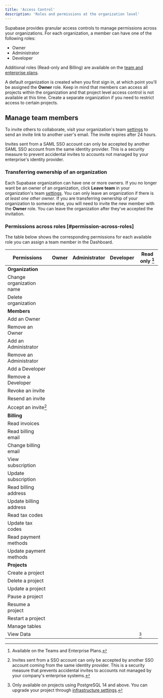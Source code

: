 ```yaml
---
title: 'Access Control'
description: 'Roles and permissions at the organization level'
---
```


Supabase provides granular access controls to manage permissions across your organizations.
For each organization, a member can have one of the following roles:

- Owner
- Administrator
- Developer

<Admonition type="note">

Additional roles (Read-only and Billing) are available on the [team and enterprise plans](https://supabase.com/pricing).

</Admonition>

A default organization is created when you first sign in, at which point you'll be assigned the **Owner** role. Keep in mind that members can access all projects within the organization and that project level access control is not available at this time. Create a separate organization if you need to restrict access to certain projects.

## Manage team members

To invite others to collaborate, visit your organization's team [settings](/dashboard/org/_/team) to send an invite link to another user's email. The invite expires after 24 hours.

<Admonition type="note">

Invites sent from a SAML SSO account can only be accepted by another SAML SSO account from the same identity provider. This is a security measure to prevent accidental invites to accounts not managed by your enterprise's identity provider.

</Admonition>

### Transferring ownership of an organization

Each Supabase organization can have one or more owners. If you no longer want be an owner of an organization, click **Leave team** in your organization's team [settings](/dashboard/org/_/team). You can only leave an organization if there is _at least one other owner_. If you are transferring ownership of your organization to someone else, you will need to invite the new member with the **Owner** role. You can leave the organization after they've accepted the invitation.

### Permissions across roles [#permission-across-roles]

The table below shows the corresponding permissions for each available role you can assign a team member in the Dashboard.

| Permissions              | Owner                   | Administrator           | Developer               | Read only [^2]                                  |
| ------------------------ | ----------------------- | ----------------------- | ----------------------- | ----------------------------------------------- |
| **Organization**         |
| Change organization name | <IconCheck size={14} /> |                         |                         |
| Delete organization      | <IconCheck size={14} /> |                         |                         |
| **Members**              |
| Add an Owner             | <IconCheck size={14} /> |                         |                         |
| Remove an Owner          | <IconCheck size={14} /> |                         |                         |
| Add an Administrator     | <IconCheck size={14} /> | <IconCheck size={14} /> |                         |
| Remove an Administrator  | <IconCheck size={14} /> | <IconCheck size={14} /> |                         |
| Add a Developer          | <IconCheck size={14} /> | <IconCheck size={14} /> |                         |
| Remove a Developer       | <IconCheck size={14} /> | <IconCheck size={14} /> |                         |
| Revoke an invite         | <IconCheck size={14} /> | <IconCheck size={14} /> |                         |
| Resend an invite         | <IconCheck size={14} /> | <IconCheck size={14} /> |                         |
| Accept an invite[^1]     | <IconCheck size={14} /> | <IconCheck size={14} /> | <IconCheck size={14} /> |
| **Billing**              |
| Read invoices            | <IconCheck size={14} /> | <IconCheck size={14} /> | <IconCheck size={14} /> |
| Read billing email       | <IconCheck size={14} /> | <IconCheck size={14} /> | <IconCheck size={14} /> |
| Change billing email     | <IconCheck size={14} /> |                         |                         |
| View subscription        | <IconCheck size={14} /> | <IconCheck size={14} /> | <IconCheck size={14} /> |
| Update subscription      | <IconCheck size={14} /> | <IconCheck size={14} /> |                         |
| Read billing address     | <IconCheck size={14} /> | <IconCheck size={14} /> | <IconCheck size={14} /> |
| Update billing address   | <IconCheck size={14} /> | <IconCheck size={14} /> |                         |
| Read tax codes           | <IconCheck size={14} /> | <IconCheck size={14} /> | <IconCheck size={14} /> |
| Update tax codes         | <IconCheck size={14} /> | <IconCheck size={14} /> |                         |
| Read payment methods     | <IconCheck size={14} /> | <IconCheck size={14} /> | <IconCheck size={14} /> |
| Update payment methods   | <IconCheck size={14} /> | <IconCheck size={14} /> |                         |
| **Projects**             |
| Create a project         | <IconCheck size={14} /> | <IconCheck size={14} /> |                         |
| Delete a project         | <IconCheck size={14} /> | <IconCheck size={14} /> |                         |
| Update a project         | <IconCheck size={14} /> | <IconCheck size={14} /> |                         |
| Pause a project          | <IconCheck size={14} /> | <IconCheck size={14} /> |                         |
| Resume a project         | <IconCheck size={14} /> | <IconCheck size={14} /> |                         |
| Restart a project        | <IconCheck size={14} /> | <IconCheck size={14} /> | <IconCheck size={14} /> |
| Manage tables            | <IconCheck size={14} /> | <IconCheck size={14} /> | <IconCheck size={14} /> |
| View Data                | <IconCheck size={14} /> | <IconCheck size={14} /> | <IconCheck size={14} /> | <IconCheck className="inline" size={14} /> [^3] |

[^1]:
    Invites sent from a SSO account can only be accepted by another SSO account
    coming from the same identity provider. This is a security measure that
    prevents accidental invites to accounts not managed by your company's
    enterprise systems.

[^2]: Available on the Teams and Enterprise Plans.
[^3]:
    Only available on projects using PostgreSQL 14 and above. You can upgrade
    your project through [infrastructure settings](https://supabase.com/dashboard/project/_/settings/infrastructure).
